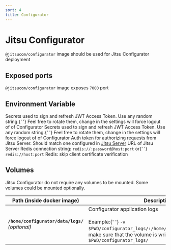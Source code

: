 ```yaml
---
sort: 4
title: Configurator
---
```


# Jitsu Configurator

`@jitsucom/configurator` image should be used for Jitsu Configurator deployment

## Exposed ports

`@jitsucom/configurator` image exposes `7000` port

## Environment Variable

<APIParam small={true}  name="UI_AUTH_ACCESS_SECRET" dataType="string" required={true} type="Docker Env Var">
    Secrets used to sign and refresh JWT Access Token. Use any random string.{' '}
    Feel free to rotate them, change in the settings
    will force logout of of Configurator
</APIParam>
<APIParam small={true}  name="UI_AUTH_REFRESH_SECRET" dataType="string" required={true} type="Docker Env Var">
    Secrets used to sign and refresh JWT Access Token. Use any random string.{' '}
    Feel free to rotate them, change in the settings
    will force logout of of Configurator
</APIParam>
<APIParam small={true}  name="CLUSTER_ADMIN_TOKEN" dataType="string" required={true} type="Docker Env Var">
    Auth token for authorizing requests from Jitsu Server. Should match one configured in <a href="/docs/deployment/deploy-with-docker/jitsu-server">Jitsu Server</a>
</APIParam>
<APIParam small={true}  name="JITSU_SERVER_URL" dataType="string" required={true} type="Docker Env Var">
    URL of Jitsu Server
</APIParam>
<APIParam small={true}  name="REDIS_URL" dataType="string" required={true} type="Docker Env Var">
    Redis connection string: <code inline={true}>redis://:password@host:port</code> or{' '}
    <code inline={true}>redis://host:port</code>
</APIParam>
<APIParam small={true} name="TLS_SKIP_VERIFY" dataType="boolean" required={false} type="Docker Env Var">
    Redis: skip client certificate verification
</APIParam>


## Volumes

Jitsu Configurator do not require any volumes to be mounted. Some volumes could be mounted optionally.

<table>
    <thead>
    <tr>
        <th>Path (inside docker image)</th>
        <th>Description</th>
    </tr>
    </thead>
    <tbody>
    <tr>
        <td>
            <b><code inline={true}>/home/configurator/data/logs/</code></b><br />
            <i>(optional)</i>
        </td>
        <td>
            Configurator application logs <br /><br />Example:{' '}
            <code inline={true}>-v $PWD/configurator_logs/:/home/configurator/data/logs/</code>, make sure that the volume is writable with:{' '}
            <code inline={true}>chmod 777 $PWD/configurator_logs/</code>
        </td>
    </tr>
    </tbody>
</table>





